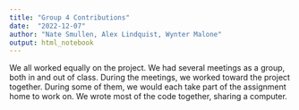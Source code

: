 ```yaml
---
title: "Group 4 Contributions"
date:  "2022-12-07"
author: "Nate Smullen, Alex Lindquist, Wynter Malone"
output: html_notebook
---
```


We all worked equally on the project. We had several meetings as a group, both 
in and out of class. During the meetings, we worked toward the project together.
During some of them, we would each take part of the assignment home to work on.
We wrote most of the code together, sharing a computer. 

